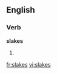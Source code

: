 
==English==

===Verb===
'''slakes'''

# {{third-person singular of|[[slake]]}}

[[fr:slakes]]
[[vi:slakes]]